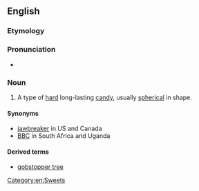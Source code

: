 {{also|gob stopper}}
==English==

===Etymology===
{{compound|en|gob|stopper}}

===Pronunciation===
* {{a|UK}} {{IPA|en|/ˈɡɒbˌstɒp.ə(ɹ)/}}

===Noun===
{{en-noun}}
{{wikipedia}}

# A type of [[hard]] long-lasting [[candy]], usually [[spherical]] in shape.

====Synonyms====
* [[jawbreaker]] in US and Canada
* [[BBC]] in South Africa and Uganda

====Derived terms====
* [[gobstopper tree]]

[[Category:en:Sweets]]